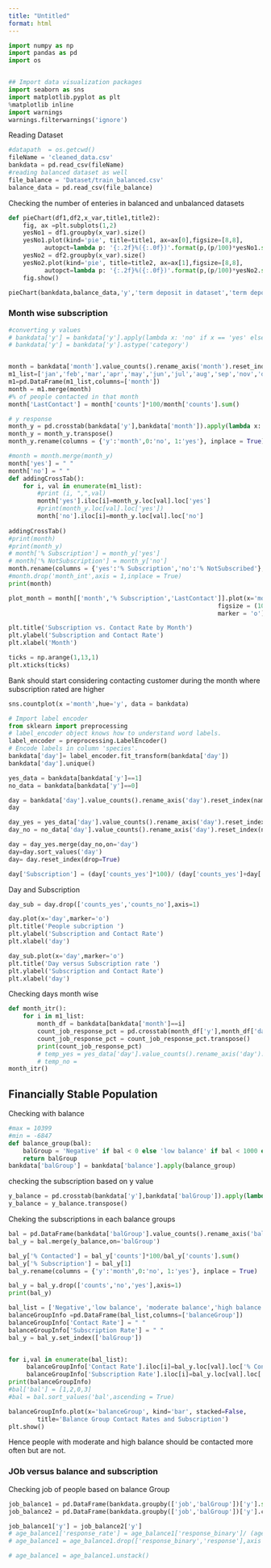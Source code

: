 ```yaml
---
title: "Untitled"
format: html
---
```



```python
import numpy as np 
import pandas as pd 
import os 


## Import data visualization packages
import seaborn as sns
import matplotlib.pyplot as plt
%matplotlib inline
import warnings
warnings.filterwarnings('ignore')
```

Reading Dataset
```python
#datapath  = os.getcwd()
fileName = 'cleaned_data.csv'
bankdata = pd.read_csv(fileName)
#reading balanced dataset as well
file_balance = 'Dataset/train_balanced.csv'
balance_data = pd.read_csv(file_balance)
```

Checking the number of enteries in balanced and unbalanced datasets
```python
def pieChart(df1,df2,x_var,title1,title2):
    fig, ax =plt.subplots(1,2)
    yesNo1 = df1.groupby(x_var).size()
    yesNo1.plot(kind='pie', title=title1, ax=ax[0],figsize=[8,8],
          autopct=lambda p: '{:.2f}%({:.0f})'.format(p,(p/100)*yesNo1.sum()))
    yesNo2 = df2.groupby(x_var).size()
    yesNo2.plot(kind='pie', title=title2, ax=ax[1],figsize=[8,8],
          autopct=lambda p: '{:.2f}%({:.0f})'.format(p,(p/100)*yesNo2.sum()))
    fig.show()

pieChart(bankdata,balance_data,'y','term deposit in dataset','term deposit in balanced dataset')

```

### Month wise subscription

```python
#converting y values 
# bankdata['y'] = bankdata['y'].apply(lambda x: 'no' if x == 'yes' else 1)
# bankdata['y'] = bankdata['y'].astype('category')


month = bankdata['month'].value_counts().rename_axis('month').reset_index(name='counts')
m1_list=['jan','feb','mar','apr','may','jun','jul','aug','sep','nov','dec']
m1=pd.DataFrame(m1_list,columns=['month'])
month = m1.merge(month)
#% of people contacted in that month 
month['LastContact'] = month['counts']*100/month['counts'].sum()

# y response 
month_y = pd.crosstab(bankdata['y'],bankdata['month']).apply(lambda x: x/x.sum() * 100)
month_y = month_y.transpose()
month_y.rename(columns = {'y':'month',0:'no', 1:'yes'}, inplace = True)
```
```python
#month = month.merge(month_y)
month['yes'] = " "
month['no'] = " "
def addingCrossTab(): 
    for i, val in enumerate(m1_list):
        #print (i, ",",val)
        month['yes'].iloc[i]=month_y.loc[val].loc['yes']
        #print(month_y.loc[val].loc['yes'])
        month['no'].iloc[i]=month_y.loc[val].loc['no']
        
addingCrossTab()  
#print(month)      
#print(month_y)
# month['% Subscription'] = month_y['yes']
# month['% NotSubscription'] = month_y['no']
month.rename(columns = {'yes':'% Subscription','no':'% NotSubscribed'}, inplace = True)
#month.drop('month_int',axis = 1,inplace = True)
print(month)
```

```python
plot_month = month[['month','% Subscription','LastContact']].plot(x='month',kind ='line',
                                                          figsize = (10,6),
                                                          marker = 'o')

plt.title('Subscription vs. Contact Rate by Month')
plt.ylabel('Subscription and Contact Rate')
plt.xlabel('Month')

ticks = np.arange(1,13,1)
plt.xticks(ticks)

```

Bank should start considering contacting customer during the month where subscription rated are higher

```python
sns.countplot(x ='month',hue='y', data = bankdata)
```



```python
# Import label encoder
from sklearn import preprocessing 
# label_encoder object knows how to understand word labels.
label_encoder = preprocessing.LabelEncoder()
# Encode labels in column 'species'.
bankdata['day']= label_encoder.fit_transform(bankdata['day'])
bankdata['day'].unique()
```

```python
yes_data = bankdata[bankdata['y']==1]
no_data = bankdata[bankdata['y']==0]
```
```python
day = bankdata['day'].value_counts().rename_axis('day').reset_index(name='counts')
day
```

```python
day_yes = yes_data['day'].value_counts().rename_axis('day').reset_index(name='counts_yes')
day_no = no_data['day'].value_counts().rename_axis('day').reset_index(name='counts_no')
```



```python
day = day_yes.merge(day_no,on='day')
day=day.sort_values('day')
day= day.reset_index(drop=True)
```

```python

day['Subscription'] = (day['counts_yes']*100)/ (day['counts_yes']+day['counts_no'])
```

Day and Subscription
```python
day_sub = day.drop(['counts_yes','counts_no'],axis=1)
```
```python
day.plot(x='day',marker='o')
plt.title('People subcription ')
plt.ylabel('Subscription and Contact Rate')
plt.xlabel('day')
```



```python
day_sub.plot(x='day',marker='o')
plt.title('Day versus Subscription rate ')
plt.ylabel('Subscription and Contact Rate')
plt.xlabel('day')
```

Checking days month wise
```python
def month_itr():
    for i in m1_list:
        month_df = bankdata[bankdata['month']==i]
        count_job_response_pct = pd.crosstab(month_df['y'],month_df['day']).apply(lambda x: x/x.sum() * 100)
        count_job_response_pct = count_job_response_pct.transpose()
        print(count_job_response_pct)
        # temp_yes = yes_data['day'].value_counts().rename_axis('day').reset_index(name='counts_yes')
        # temp_no = 
month_itr()
```

## Financially Stable Population 
Checking with balance 

```python
#max = 10399
#min = -6847
def balance_group(bal):
    balGroup = 'Negative' if bal < 0 else 'low balance' if bal < 1000 else 'moderate balance' if bal < 5000 else 'high balance'
    return balGroup
bankdata['balGroup'] = bankdata['balance'].apply(balance_group)

```

checking the subscription based on y value 
```python
y_balance = pd.crosstab(bankdata['y'],bankdata['balGroup']).apply(lambda x: x/x.sum() * 100)
y_balance = y_balance.transpose()
```


Cheking the subscriptions in each balance groups 
```python
bal = pd.DataFrame(bankdata['balGroup'].value_counts().rename_axis('balGroup').reset_index(name='counts'))
bal_y = bal.merge(y_balance,on='balGroup')

bal_y['% Contacted'] = bal_y['counts']*100/bal_y['counts'].sum()
bal_y['% Subscription'] = bal_y[1]
bal_y.rename(columns = {'y':'month',0:'no', 1:'yes'}, inplace = True)

bal_y = bal_y.drop(['counts','no','yes'],axis=1)
print(bal_y)

bal_list = ['Negative','low balance', 'moderate balance','high balance']
balanceGroupInfo =pd.DataFrame(bal_list,columns=['balanceGroup'])
balanceGroupInfo['Contact Rate'] = " "
balanceGroupInfo['Subscription Rate'] = " "
bal_y = bal_y.set_index(['balGroup'])


for i,val in enumerate(bal_list):
     balanceGroupInfo['Contact Rate'].iloc[i]=bal_y.loc[val].loc['% Contacted']
     balanceGroupInfo['Subscription Rate'].iloc[i]=bal_y.loc[val].loc['% Subscription']
print(balanceGroupInfo)
#bal['bal'] = [1,2,0,3]
#bal = bal.sort_values('bal',ascending = True)

```


```python
balanceGroupInfo.plot(x='balanceGroup', kind='bar', stacked=False,
        title='Balance Group Contact Rates and Subscription')
plt.show()
```

Hence people with moderate and high balance should be contacted more often but are not.


### JOb versus balance and subscription
Checking job of people based on balance Group 
```python
job_balance1 = pd.DataFrame(bankdata.groupby(['job','balGroup'])['y'].sum())
job_balance2 = pd.DataFrame(bankdata.groupby(['job','balGroup'])['y'].count())

job_balance1['y'] = job_balance2['y']
# age_balance1['response_rate'] = age_balance1['response_binary']/ (age_balance1['response'])
# age_balance1 = age_balance1.drop(['response_binary','response'],axis =1)

# age_balance1 = age_balance1.unstack()
```
